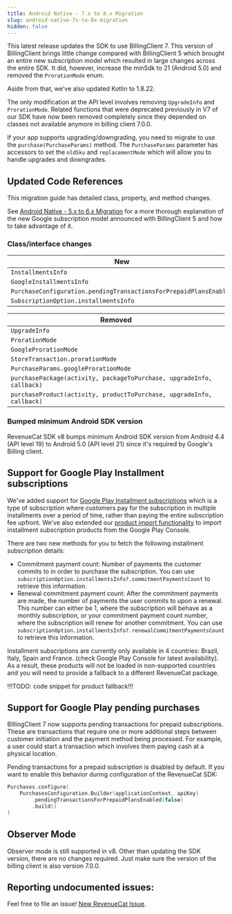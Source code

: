 ```yaml
---
title: Android Native - 7.x to 8.x Migration
slug: android-native-7x-to-8x-migration
hidden: false
---
```


This latest release updates the SDK to use BillingClient 7. This version of BillingClient brings little change compared
with BillingClient 5 which brought an entire new subscription model which resulted in large changes across the entire SDK. It did, however, increase the minSdk to 21 (Android 5.0) and removed the `ProrationMode` enum.

Aside from that, we've also updated Kotlin to 1.8.22.

The only modification at the API level involves removing `UpgradeInfo` and `ProrationMode`. Related functions that were deprecated previously in V7 of our SDK have now been removed completely since they depended on classes not available anymore in billing client 7.0.0.

If your app supports upgrading/downgrading, you need to migrate to use the `purchase(PurchaseParams)` method. The `PurchaseParams` parameter has accessors to set the `oldSku` and `replacementMode` which will allow you to handle upgrades and downgrades.

## Updated Code References

This migration guide has detailed class, property, and method changes.

See [Android Native - 5.x to 6.x Migration](https://www.revenuecat.com/docs/android-native-5x-to-6x-migration) for a
more thorough explanation of the new Google subscription model announced with BillingClient 5 and how to take advantage of it.

### Class/interface changes

| New                                                              |
|------------------------------------------------------------------|
| `InstallmentsInfo`                                               |
| `GoogleInstallmentsInfo`                                         |
| `PurchaseConfiguration.pendingTransactionsForPrepaidPlansEnabled`|
| `SubscriptionOption.installmentsInfo`                            |

| Removed                                                               |
|-----------------------------------------------------------------------|
| `UpgradeInfo`                                                         |
| `ProrationMode`                                                       |
| `GoogleProrationMode`                                                 |
| `StoreTransaction.prorationMode`                                      |
| `PurchaseParams.googleProrationMode`                                  |
| `purchasePackage(activity, packageToPurchase, upgradeInfo, callback)` |
| `purchaseProduct(activity, productToPurchase, upgradeInfo, callback)` |

### Bumped minimum Android SDK version

RevenueCat SDK v8 bumps minimum Android SDK version from Android 4.4 (API level 19) to Android 5.0 (API level 21) since it's required by Google's Billing client.

## Support for Google Play Installment subscriptions

We've added support for [Google Play Installment subscriptions](https://rev.cat/googleplayinstallmentsubscriptions) which is a type of subscription where customers pay for the subscription in multiple installments over a period of time, rather than paying the entire subscription fee upfront. We've also extended our [product import functionality](/sdk-guides/android-native-5x-to-6x-migration#1-automatic-import) to import installment subscription products from the Google Play Console.

There are two new methods for you to fetch the following installment subscription details:
- Commitment payment count: Number of payments the customer commits to in order to purchase the subscription. You can use `subscriptionOption.installmentsInfo?.commitmentPaymentsCount` to retrieve this information.
- Renewal commitment payment count: After the commitment payments are made, the number of payments the user commits to upon a renewal. This number can either be 1, where the subscription will behave as a monthly subscription, or your commitment payment count number, where the subscription will renew for another commitment. You can use `subscriptionOption.installmentsInfo?.renewalCommitmentPaymentsCount` to retrieve this information.

Installment subscriptions are currently only available in 4 countries: Brazil, Italy, Spain and France. (check Google Play Console for latest availability). As a result, these products will not be loaded in non-supported countries and you will need to provide a fallback to a different RevenueCat package.

!!!TODO: code snippet for product fallback!!!

## Support for Google Play pending purchases 
BIllingClient 7 now supports pending transactions for prepaid subscriptions. These are transactions that require one or more additional steps between customer initiation and the payment method being processed. For example, a user could start a transaction which involves them paying cash at a physical location.

Pending transactions for a prepaid subscription is disabled by default. If you want to enable this behavior during configuration of the RevenueCat SDK:
```kotlin
Purchases.configure(
    PurchasesConfiguration.Builder(applicationContext, apiKey)
        .pendingTransactionsForPrepaidPlansEnabled(false)
        .build()
)
```

## Observer Mode

Observer mode is still supported in v8. Other than updating the SDK version, there are no changes required. Just make sure the version of the billing client is also version 7.0.0.

## Reporting undocumented issues:

Feel free to file an issue! [New RevenueCat Issue](https://github.com/RevenueCat/purchases-android/issues/new/).